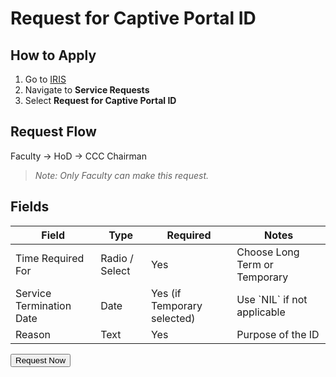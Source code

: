 
# Request for Captive Portal ID

## How to Apply

1. Go to [IRIS](https://iris.nitk.ac.in/)
2. Navigate to **Service Requests**
3. Select **Request for Captive Portal ID**

## Request Flow

Faculty → HoD → CCC Chairman

> *Note: Only Faculty can make this request.*

## Fields

<Table>
  <Thead>
    <Tr>
      <Th>Field</Th>
      <Th>Type</Th>
      <Th>Required</Th>
      <Th>Notes</Th>
    </Tr>
  </Thead>
  <Tbody>
    <Tr>
      <Td>Time Required For</Td>
      <Td>Radio / Select</Td>
      <Td>Yes</Td>
      <Td>Choose Long Term or Temporary</Td>
    </Tr>
    <Tr>
      <Td>Service Termination Date</Td>
      <Td>Date</Td>
      <Td>Yes (if Temporary selected)</Td>
      <Td>Use `NIL` if not applicable</Td>
    </Tr>
    <Tr>
      <Td>Reason</Td>
      <Td>Text</Td>
      <Td>Yes</Td>
      <Td>Purpose of the ID</Td>
    </Tr>
  </Tbody>
</Table>

<div className="mt-8 mb-10 flex justify-center">
  <Button href="https://iris.nitk.ac.in/requests">
    Request Now
  </Button>
</div>
